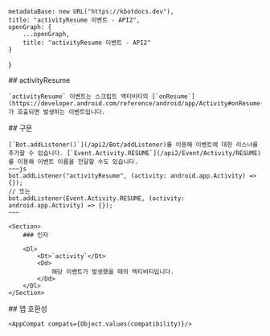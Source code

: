 
    metadataBase: new URL("https://kbotdocs.dev"),
    title: "activityResume 이벤트 - API2",
    openGraph: {
        ...openGraph,
        title: "activityResume 이벤트 - API2"
    }
}

<Section>
    ## activityResume

    `activityResume` 이벤트는 스크립트 액티비티의 [`onResume`](https://developer.android.com/reference/android/app/Activity#onResume())가 호출되면 발생하는 이벤트입니다.
</Section>
<Section>
    ## 구문

    [`Bot.addListener()`](/api2/Bot/addListener)를 이용해 이벤트에 대한 리스너를 추가할 수 있습니다. [`Event.Activity.RESUME`](/api2/Event/Activity/RESUME)를 이용해 이벤트 이름을 전달할 수도 있습니다.
    ~~~js
    bot.addListener("activityResume", (activity: android.app.Activity) => {});
    // 또는
    bot.addListener(Event.Activity.RESUME, (activity: android.app.Activity) => {});
    ~~~

    <Section>
        ### 인자

        <Dl>
            <Dt>`activity`</Dt>
            <Dd>
                해당 이벤트가 발생했을 때의 액티비티입니다.
            </Dd>
        </Dl>
    </Section>
</Section>
<Section>
    ## 앱 호환성

    <AppCompat compats={Object.values(compatibility)}/>
</Section>